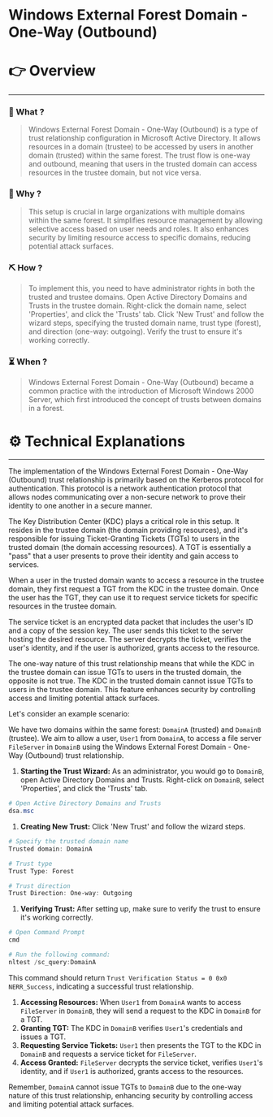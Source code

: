 # Windows External Forest Domain - One-Way (Outbound)


# 👉 Overview

---

### 👀 What ?

> Windows External Forest Domain - One-Way (Outbound) is a type of trust relationship configuration in Microsoft Active Directory. It allows resources in a domain (trustee) to be accessed by users in another domain (trusted) within the same forest. The trust flow is one-way and outbound, meaning that users in the trusted domain can access resources in the trustee domain, but not vice versa.
> 

### 🧐 Why ?

> This setup is crucial in large organizations with multiple domains within the same forest. It simplifies resource management by allowing selective access based on user needs and roles. It also enhances security by limiting resource access to specific domains, reducing potential attack surfaces.
> 

### ⛏️ How ?

> To implement this, you need to have administrator rights in both the trusted and trustee domains. Open Active Directory Domains and Trusts in the trustee domain. Right-click the domain name, select 'Properties', and click the 'Trusts' tab. Click 'New Trust' and follow the wizard steps, specifying the trusted domain name, trust type (forest), and direction (one-way: outgoing). Verify the trust to ensure it's working correctly.
> 

### ⏳ When ?

> Windows External Forest Domain - One-Way (Outbound) became a common practice with the introduction of Microsoft Windows 2000 Server, which first introduced the concept of trusts between domains in a forest.
> 

# ⚙️ Technical Explanations

---

The implementation of the Windows External Forest Domain - One-Way (Outbound) trust relationship is primarily based on the Kerberos protocol for authentication. This protocol is a network authentication protocol that allows nodes communicating over a non-secure network to prove their identity to one another in a secure manner.

The Key Distribution Center (KDC) plays a critical role in this setup. It resides in the trustee domain (the domain providing resources), and it's responsible for issuing Ticket-Granting Tickets (TGTs) to users in the trusted domain (the domain accessing resources). A TGT is essentially a "pass" that a user presents to prove their identity and gain access to services.

When a user in the trusted domain wants to access a resource in the trustee domain, they first request a TGT from the KDC in the trustee domain. Once the user has the TGT, they can use it to request service tickets for specific resources in the trustee domain.

The service ticket is an encrypted data packet that includes the user's ID and a copy of the session key. The user sends this ticket to the server hosting the desired resource. The server decrypts the ticket, verifies the user's identity, and if the user is authorized, grants access to the resource.

The one-way nature of this trust relationship means that while the KDC in the trustee domain can issue TGTs to users in the trusted domain, the opposite is not true. The KDC in the trusted domain cannot issue TGTs to users in the trustee domain. This feature enhances security by controlling access and limiting potential attack surfaces.

Let's consider an example scenario:

We have two domains within the same forest: `DomainA` (trusted) and `DomainB` (trustee). We aim to allow a user, `User1` from `DomainA`, to access a file server `FileServer` in `DomainB` using the Windows External Forest Domain - One-Way (Outbound) trust relationship.

1. **Starting the Trust Wizard:** As an administrator, you would go to `DomainB`, open Active Directory Domains and Trusts. Right-click on `DomainB`, select 'Properties', and click the 'Trusts' tab.

```powershell
# Open Active Directory Domains and Trusts
dsa.msc

```

1. **Creating New Trust:** Click 'New Trust' and follow the wizard steps.

```powershell
# Specify the trusted domain name
Trusted domain: DomainA

# Trust type
Trust Type: Forest

# Trust direction
Trust Direction: One-way: Outgoing

```

1. **Verifying Trust:** After setting up, make sure to verify the trust to ensure it's working correctly.

```powershell
# Open Command Prompt
cmd

# Run the following command:
nltest /sc_query:DomainA

```

This command should return `Trust Verification Status = 0 0x0 NERR_Success`, indicating a successful trust relationship.

1. **Accessing Resources:** When `User1` from `DomainA` wants to access `FileServer` in `DomainB`, they will send a request to the KDC in `DomainB` for a TGT.
2. **Granting TGT:** The KDC in `DomainB` verifies `User1`'s credentials and issues a TGT.
3. **Requesting Service Tickets:** `User1` then presents the TGT to the KDC in `DomainB` and requests a service ticket for `FileServer`.
4. **Access Granted:** `FileServer` decrypts the service ticket, verifies `User1`'s identity, and if `User1` is authorized, grants access to the resources.

Remember, `DomainA` cannot issue TGTs to `DomainB` due to the one-way nature of this trust relationship, enhancing security by controlling access and limiting potential attack surfaces.
